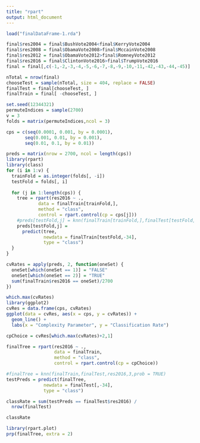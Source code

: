 ---
title: "rpart"
output: html_document
---
```{r}
load("finalDataFrame-1.rda")
```

```{r}
final$res2004 = final$BushVote2004<final$KerryVote2004
final$res2008 = final$ObamaVote2008>final$MccainVote2008
final$res2012 = final$ObamaVote2012>final$RomneyVote2012
final$res2016 = final$ClintonVote2016>final$TrumpVote2016
final = final[,c(-1,-2,-3,-4,-5,-6,-7,-8,-9,-10,-11,-42,-43,-44,-45)]

```


```{r}
nTotal = nrow(final)
chooseTest = sample(nTotal, size = 404, replace = FALSE)
finalTest = final[chooseTest, ]
finalTrain = final[ -chooseTest, ]
```

```{r}
set.seed(12344321)
permuteIndices = sample(2700)
v = 3
folds = matrix(permuteIndices,ncol = 3)
```

```{r}
cps = c(seq(0.0001, 0.001, by = 0.0001), 
       seq(0.001, 0.01, by = 0.001),
       seq(0.01, 0.1, by = 0.01))

preds = matrix(nrow = 2700, ncol = length(cps))
library(rpart)
library(class)
for (i in 1:v) {
  trainFold = as.integer(folds[, -i])
  testFold = folds[, i]
  
  for (j in 1:length(cps)) {
    tree = rpart(res2016 ~ .,
            data = finalTrain[trainFold,],
            method = "class",
            control = rpart.control(cp = cps[j]))
    #preds[testFold,j] = knn(finalTrain[trainFold,],finalTest[testFold,],res2016 ~ .,3,prob = TRUE)
    preds[testFold,j] =
      predict(tree,
              newdata = finalTrain[testFold,-34],
              type = "class")
  }
}
```

```{r}
cvRates = apply(preds, 2, function(oneSet) {
  oneSet[which(oneSet == 1)] = "FALSE"
  oneSet[which(oneSet == 2)] = "TRUE"
  sum(finalTrain$res2016 == oneSet)/2700
})
```

```{r}
which.max(cvRates)
library(ggplot2)
cvRes = data.frame(cps, cvRates)
ggplot(data = cvRes, aes(x = cps, y = cvRates)) +
  geom_line() + 
  labs(x = "Complexity Parameter", y = "Classification Rate")
```

```{r}
cpChoice = cvRes[which.max(cvRates)+2,1]

finalTree = rpart(res2016 ~ .,
                  data = finalTrain,
                  method = "class",
                  control = rpart.control(cp = cpChoice))

#finalTree = knn(finalTrain,finalTest,res2016,3,prob = TRUE)   
testPreds = predict(finalTree, 
              newdata = finalTest[,-34],
              type = "class")

classRate = sum(testPreds == finalTest$res2016) / 
  nrow(finalTest)

classRate
```

```{r}
library(rpart.plot)
prp(finalTree, extra = 2)
```



